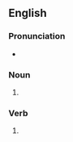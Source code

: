 ==English==

===Pronunciation===
* {{rhymes|en|ʌlkts|s=1}}

===Noun===
{{head|en|noun form}}

# {{plural of|en|mulct}}

===Verb===
{{head|en|verb form}}

# {{en-third-person singular of|mulct}}